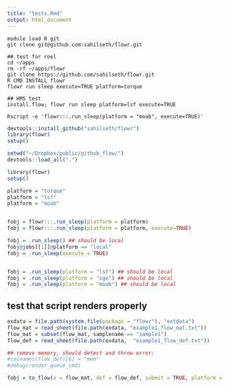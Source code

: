 ```yaml
---
title: "tests.Rmd"
output: html_document
---
```



```
module load R git
git clone git@github.com:sahilseth/flowr.git

## test for roel
cd ~/apps
rm -rf ~/apps/flowr
git clone https://github.com/sahilseth/flowr.git
R CMD INSTALL flowr
flowr run sleep execute=TRUE platform=torque

## HMS test
install.flow; flowr run sleep platform=lsf execute=TRUE

Rscript -e 'flowr:::.run_sleep(platform = "moab", execute=TRUE)'
```



```r
devtools::install_github("sahilseth/flowr")
library(flowr)
setup()
```


```r
setwd("~/Dropbox/public/github_flow/")
devtools::load_all(".")
```


```r
library(flowr)
setup()

platform = "torque"
platform = "lsf"
platform = "moab"


fobj = flowr:::.run_sleep(platform = platform)
fobj = flowr:::.run_sleep(platform = platform, execute=TRUE)

```


```r

fobj = .run_sleep() ## should be local
fobj@jobs[[1]]@platform == "local"
fobj = .run_sleep(execute = TRUE)


fobj = .run_sleep(platform = "lsf") ## should be local
fobj = .run_sleep(platform = "sge") ## should be local
fobj = .run_sleep(platform = "moab") ## should be local


```


## test that script renders properly
```r
exdata = file.path(system.file(package = "flowr"), "extdata")
flow_mat = read_sheet(file.path(exdata, "example1_flow_mat.txt"))
flow_mat = subset(flow_mat, samplename == "sample1")
flow_def = read_sheet(file.path(exdata,  "example1_flow_def.txt"))

## remove memory, should detect and throw error:
#colnames(flow_def)[6] = "mem"
#debug(render_queue_cmd)

fobj = to_flow(x = flow_mat, def = flow_def, submit = TRUE, platform = "torque")




```



